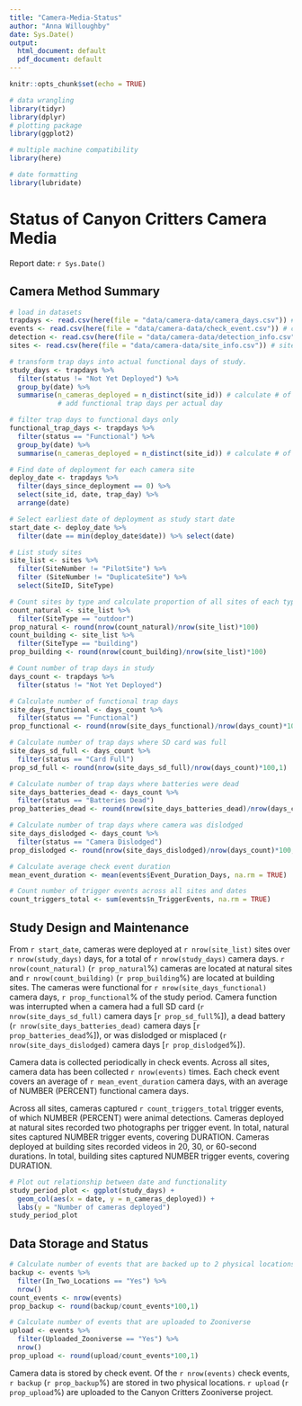 ```yaml
---
title: "Camera-Media-Status"
author: "Anna Willoughby"
date: Sys.Date()
output:
  html_document: default
  pdf_document: default
---
```


```r
knitr::opts_chunk$set(echo = TRUE)

# data wrangling
library(tidyr)
library(dplyr)
# plotting package 
library(ggplot2)

# multiple machine compatibility
library(here)

# date formatting
library(lubridate)
```

# Status of Canyon Critters Camera Media

Report date: `r Sys.Date()`

## Camera Method Summary

<!-- Should this be a separate paragraph/section from the one about maintenance? Or is this just a placeholder heading? -->

```r
# load in datasets 
trapdays <- read.csv(here(file = "data/camera-data/camera_days.csv")) # trap days and status 
events <- read.csv(here(file = "data/camera-data/check_event.csv")) # check events
detection <- read.csv(here(file = "data/camera-data/detection_info.csv")) # camera triggers
sites <- read.csv(here(file = "data/camera-data/site_info.csv")) # site information

# transform trap days into actual functional days of study. 
study_days <- trapdays %>% 
  filter(status != "Not Yet Deployed") %>%
  group_by(date) %>% 
  summarise(n_cameras_deployed = n_distinct(site_id)) # calculate # of cameras deployed per day 
            # add functional trap days per actual day 

# filter trap days to functional days only
functional_trap_days <- trapdays %>% 
  filter(status == "Functional") %>%
  group_by(date) %>%
  summarise(n_cameras_deployed = n_distinct(site_id)) # calculate # of cameras functional per day

# Find date of deployment for each camera site
deploy_date <- trapdays %>%
  filter(days_since_deployment == 0) %>%
  select(site_id, date, trap_day) %>%
  arrange(date)

# Select earliest date of deployment as study start date
start_date <- deploy_date %>%
  filter(date == min(deploy_date$date)) %>% select(date)

# List study sites
site_list <- sites %>% 
  filter(SiteNumber != "PilotSite") %>%
  filter (SiteNumber != "DuplicateSite") %>%
  select(SiteID, SiteType)

# Count sites by type and calculate proportion of all sites of each type
count_natural <- site_list %>%
  filter(SiteType == "outdoor")
prop_natural <- round(nrow(count_natural)/nrow(site_list)*100)
count_building <- site_list %>%
  filter(SiteType == "building")
prop_building <- round(nrow(count_building)/nrow(site_list)*100)

# Count number of trap days in study
days_count <- trapdays %>%
  filter(status != "Not Yet Deployed")

# Calculate number of functional trap days
site_days_functional <- days_count %>%
  filter(status == "Functional")
prop_functional <- round(nrow(site_days_functional)/nrow(days_count)*100,1)

# Calculate number of trap days where SD card was full
site_days_sd_full <- days_count %>%
  filter(status == "Card Full")
prop_sd_full <- round(nrow(site_days_sd_full)/nrow(days_count)*100,1)

# Calculate number of trap days where batteries were dead
site_days_batteries_dead <- days_count %>%
  filter(status == "Batteries Dead")
prop_batteries_dead <- round(nrow(site_days_batteries_dead)/nrow(days_count)*100)

# Calculate number of trap days where camera was dislodged
site_days_dislodged <- days_count %>%
  filter(status == "Camera Dislodged")
prop_dislodged <- round(nrow(site_days_dislodged)/nrow(days_count)*100,1)

# Calculate average check event duration
mean_event_duration <- mean(events$Event_Duration_Days, na.rm = TRUE)

# Count number of trigger events across all sites and dates
count_triggers_total <- sum(events$n_TriggerEvents, na.rm = TRUE)

```

## Study Design and Maintenance

From `r start_date`, cameras were deployed at `r nrow(site_list)` sites over `r nrow(study_days)` days, for a total of `r nrow(study_days)` camera days. `r nrow(count_natural)` (`r prop_natural`%) cameras are located at natural sites and `r nrow(count_building)` (`r prop_building`%) are located at building sites. The cameras were functional for `r nrow(site_days_functional)` camera days, `r prop_functional`% of the study period. Camera function was interrupted when a camera had a full SD card (`r nrow(site_days_sd_full)` camera days [`r prop_sd_full`%]), a dead battery (`r nrow(site_days_batteries_dead)` camera days [`r prop_batteries_dead`%]), or was dislodged or misplaced (`r nrow(site_days_dislodged)` camera days [`r prop_dislodged`%]).

Camera data is collected periodically in check events. Across all sites, camera data has been collected `r nrow(events)` times. Each check event covers an average of `r mean_event_duration` camera days, with an average of NUMBER (PERCENT) functional camera days.

Across all sites, cameras captured `r count_triggers_total` trigger events, of which NUMBER (PERCENT) were animal detections. Cameras deployed at natural sites recorded two photographs per trigger event. In total, natural sites captured NUMBER trigger events, covering DURATION. Cameras deployed at building sites recorded videos in 20, 30, or 60-second durations. In total, building sites captured NUMBER trigger events, covering DURATION.

```r

# Plot out relationship between date and functionality 
study_period_plot <- ggplot(study_days) +
  geom_col(aes(x = date, y = n_cameras_deployed)) +
  labs(y = "Number of cameras deployed")
study_period_plot

```

## Data Storage and Status
``` r

# Calculate number of events that are backed up to 2 physical locations
backup <- events %>%
  filter(In_Two_Locations == "Yes") %>%
  nrow()
count_events <- nrow(events)
prop_backup <- round(backup/count_events*100,1)

# Calculate number of events that are uploaded to Zooniverse
upload <- events %>%
  filter(Uploaded_Zooniverse == "Yes") %>%
  nrow()
prop_upload <- round(upload/count_events*100,1)

```
Camera data is stored by check event. Of the `r nrow(events)` check events, `r backup` (`r prop_backup`%) are stored in two physical locations. `r upload` (`r prop_upload`%) are uploaded to the Canyon Critters Zooniverse project.
